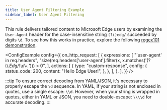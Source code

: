 ```yaml
---
title: User Agent Filtering Example
sidebar_label: User Agent Filtering
---
```



This rule delivers tailored content to Microsoft Edge users by examining the `User-Agent` header for the case-insensitive string `(?i)edg/` succeeded by digits `\d`. To see how this works in practice, explore the following [regex101 demonstration](https://regex101.com/r/3NPVub/1).

<ConfigExample
    config={{
        on_http_request: [
            {
                expressions: [
                    "'user-agent' in req.headers",
                    "size(req.headers['user-agent'].filter(x, x.matches('(?i).*Edg/\\\\d+.*'))) > 0",
                ],
                actions: [
                    {
                        type: "custom-response",
                        config: {
                            status_code: 200,
                            content: "Hello Edge User!",
                        },
                    },
                ],
            },
        ],
    }}
/>

:::tip
To ensure correct decoding from YAML/JSON, it's necessary to properly escape the `\d` sequence. In YAML, if your string is not enclosed in quotes, use a single escape: `\\d`. However, when your string is wrapped in quotes, either in YAML or JSON, you need to double-escape: `\\\\d` for accurate decoding.
:::